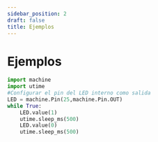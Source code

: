 ```yaml
---
sidebar_position: 2
draft: false
title: Ejemplos
---
```


# Ejemplos

```Python
import machine
import utime
#Configurar el pin del LED interno como salida
LED = machine.Pin(25,machine.Pin.OUT)
while True:
	LED.value(1)
	utime.sleep_ms(500) 
	LED.value(0)
	utime.sleep_ms(500) 
```

```

```